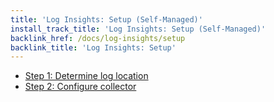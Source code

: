 ```yaml
---
title: 'Log Insights: Setup (Self-Managed)'
install_track_title: 'Log Insights: Setup (Self-Managed)'
backlink_href: /docs/log-insights/setup
backlink_title: 'Log Insights: Setup'
---
```


 * [Step 1: Determine log location](/docs/log-insights/setup/self-managed/01_determine_log_location)
 * [Step 2: Configure collector](/docs/log-insights/setup/self-managed/02_configure_collector)
